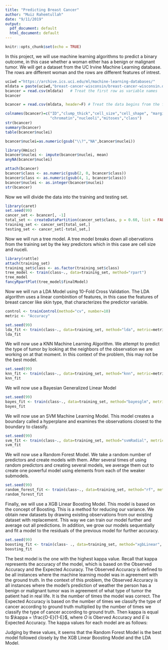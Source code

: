 ```yaml
---
title: "Predicting Breast Cancer"
author: "Muiz Rahemtullah"
date: "9/11/2019"
output:
  pdf_document: default
  html_document: default
---
```


```r
knitr::opts_chunk$set(echo = TRUE)
```

In this project, we will use machine learning algorithms to predict a binary outcome, in this case whether a woman either has a benign or malignant tumor. We will get a dataset from the UC Irvine Machine Learning database. The rows are different woman and the rows are different features of intrest.
```r
uciwd ="https://archive.ics.uci.edu/ml/machine-learning-databases/"
mldata = paste(uciwd,"breast-cancer-wisconsin/breast-cancer-wisconsin.data", sep="")
bcancer = read.csv(mldata)   # Treat the first row as variable names
bcancer

bcancer = read.csv(mldata, header=F) # Treat the data begins from the first row

colnames(bcancer)=c("ID","clump_thick","cell_size","cell_shape", "marginal","epithelial","nuclei",
                    "chromatin","nucleoli","mitoses","class")
str(bcancer)
summary(bcancer)
table(bcancer$nuclei)

bcancer$nuclei=as.numeric(gsub("\\?","NA",bcancer$nuclei))

library(Hmisc)
bcancer$nuclei <- impute(bcancer$nuclei, mean)
anyNA(bcancer$nuclei)

attach(bcancer)
bcancer$class <- as.numeric(gsub(2, 0, bcancer$class))
bcancer$class <- as.numeric(gsub(4, 1, bcancer$class))
bcancer$nuclei <- as.integer(bcancer$nuclei)
str(bcancer)
```

Now we will divide the data into the training and testing set. 
```r
library(caret)
set.seed(99)
cancer_set <- bcancer[, -1]
total_set <- createDataPartition(cancer_set$class, p = 0.60, list = FALSE)
training_set <- cancer_set[total_set,]
testing_set <- cancer_set[-total_set,]
```

Now we will run a tree model. A tree model breaks down all obervations from the training set by the key predictors which in this case are cell size and nuceli. 
```r
library(rattle)
attach(training_set)
training_set$class <- as.factor(training_set$class)
tree_model <- train(class~., data=training_set, method="rpart")
tree_model
fancyRpartPlot(tree_model$finalModel)
```

Now we will run a LDA Model using 10-Fold Cross Validation. The LDA algorithm uses a linear combinition of features, in this case the features of breast cancer like skin type, that characterizes the predictor variable. 
```r
control <- trainControl(method="cv", number=10)
metric <- "Accuracy"

set.seed(99)
lda_fit <- train(class~., data=training_set, method="lda", metric=metric, trControl=control)
lda_fit
```

We will now use a KNN Machine Learning Algorithm. We attempt to predict the type of tumor by looking at the neighbors of the observation we are working on at that moment. In this context of the problem, this may not be the best model. 
```r
set.seed(99)
knn_fit <- train(class~., data=training_set, method="knn", metric=metric, trControl=control)
knn_fit
```

We will now use a Bayesian Generalized Linear Model
```r
set.seed(99)
bayes_fit <- train(class~., data=training_set, method="bayesglm", metric=metric, trControl=control)
bayes_fit
```

We will now use an SVM Machine Learning Model. This model creates a boundary called a hyperplane and examines the observations closest to the boundary to classify.
```r
set.seed(99)
svm_fit <- train(class~., data=training_set, method="svmRadial", metric=metric, trControl=control)
svm_fit
```

We will now use a Random Forest Model. We take a random number of predictors and create models with them. After several times of using random predictors and creating several models, we average them out to create one powerful model using elements from each of the weaker submodels. 
```r
set.seed(99)
random_forest_fit <- train(class~., data=training_set, method="rf", metric=metric, trControl=control)
random_forest_fit
```

Finally, we will use a XGB Linear Boosting Model. This model is based on the concept of Boosting. This is a method for reducing our variance. We obtain new datasets by drawing existing observations from our existing dataset with replacement. This way we can train our model further and average out all predictions. In addition, we grow our models sequentially and fit a model to the residuals of the previous model for further accuracy.
```r
set.seed(99)
boosting_fit <- train(class~ ., data=training_set, method="xgbLinear", metric=metric, trControl=control)
boosting_fit
```

The best model is the one with the highest kappa value. Recall that kappa represents the accuracy of the model, which is based on the Observed Accuracy and the Expected Accuracy. The Observed Accuracy is defined to be all instances where the machine learning model was in agreement with the ground truth. In the context of this problem, the Observed Accuracy is all instances where the model's prediction of weather the person has a benign or malignant tumor was in agreement of what type of tumor the patient had in real life. It is the number of times the model was correct. The Expected Accuracy is based on the number of times we classify the type of cancer according to ground truth multiplied by the number of times we classify the type of cancer according to ground truth. Then kappa is equal to $\kappa = \frac{O-E}{1-E}$, where $O$ is Oberved Accuracy and $E$ is Expected Accuracy. The kappa values for each model are as follows:
\begin{itemize}
  \item The kappa value for the XGB Linear Boosting Model is .912
  \item The kappa value for the Random Forest Model is .923
  \item The kappa value for the SVM Model is .873
  \item The kappa value for the Bayes Model is .895
  \item The kappa value for the KNN Model is .159
  \item The kappa value for the LDA Model is .905
\end{itemize}

Judging by these values, it seems that the Random Forest Model is the best model followed closely by the XGB Linear Boosting Model and the LDA Model. 